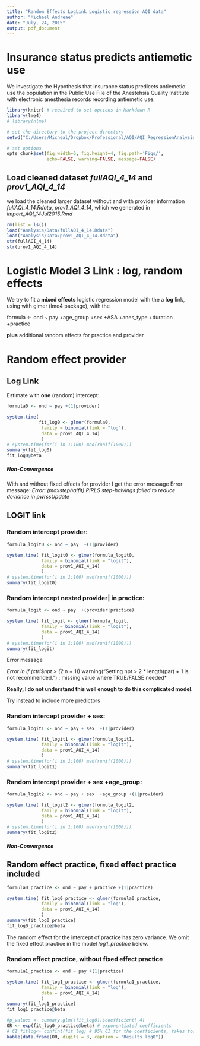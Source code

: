 ```yaml
---
title: "Random Effects LogLink Logistic regression AQI data"
author: "Michael Andreae"
date: "July, 24, 2015"
output: pdf_document
---
```


# Insurance status predicts antiemetic use 
We investigate the Hypothesis that insurance status predicets antiemetic use the population in the Public Use File of the Anestehsia Quality Institute with electronic anesthesia records recording antiemetic use.



```r
library(knitr) # required to set options in Markdown R
library(lme4)
# library(nlme)
```



```r

# set the directory to the project directory
setwd("C:/Users/Micheal/Dropbox/Professional/AQI/AQI_RegressionAnalysis")

# set options
opts_chunk$set(fig.width=6, fig.height=4, fig.path='Figs/',
               echo=FALSE, warning=FALSE, message=FALSE)
```

## Load cleaned dataset *fullAQI_4_14* and *prov1_AQI_4_14*
 
we load the cleaned larger dataset without and with provider information *fullAQI_4_14.Rdata*, *prov1_AQI_4_14*, which we generated in *import_AQI_14Jul2015.Rmd*   


```r
rm(list = ls())
load("Analysis/Data/fullAQI_4_14.Rdata")
load("Analysis/Data/prov1_AQI_4_14.Rdata")
str(fullAQI_4_14)
str(prov1_AQI_4_14)

```

# Logistic Model 3 Link : log, random effects 

We try to fit a **mixed effects** logistic regression model with the a **log** link, using with glmer (lme4 package), with the 

formula <- ond ~ pay +age_group +sex +ASA +anes_type +duration +practice  

**plus** additional random effects for practice and provider

# Random effect provider

## Log Link

Estimate with **one** (random) intercept: 

```r

formula0 <- ond ~ pay +(1|provider)

system.time( 
            fit_log0 <- glmer(formula0, 
             family = binomial(link = "log"), 
             data = prov1_AQI_4_14)
             )
# system.time(for(i in 1:100) mad(runif(1000)))
summary(fit_log0)
fit_log0@beta
```

##### Non-Convergence

With and without fixed effects for provider I get the error message
Error message:
*Error: (maxstephalfit) PIRLS step-halvings failed to reduce deviance in pwrssUpdate
*

## LOGIT link

### Random intercept provider: 

```r

formula_logit0 <- ond ~ pay  +(1|provider)

system.time( fit_logit0 <- glmer(formula_logit0, 
             family = binomial(link = "logit"), 
             data = prov1_AQI_4_14)
             )
# system.time(for(i in 1:100) mad(runif(1000)))
summary(fit_logit0)
```

### Random intercept nested provider| in practice: 

```r

formula_logit <- ond ~ pay  +(provider|practice)

system.time( fit_logit <- glmer(formula_logit, 
             family = binomial(link = "logit"), 
             data = prov1_AQI_4_14)
             )
# system.time(for(i in 1:100) mad(runif(1000)))
summary(fit_logit)
```

Error message

*Error in if (ctrl$npt > (2 * n + 1)) warning("Setting npt > 2 * length(par) + 1 is not recommended.") : 
  missing value where TRUE/FALSE needed*
  
**Really, I do not understand this well enough to do this complicated model.**

Try instead to include more predictors


### Random intercept provider + sex: 

```r

formula_logit1 <- ond ~ pay + sex  +(1|provider)

system.time( fit_logit1 <- glmer(formula_logit1, 
             family = binomial(link = "logit"), 
             data = prov1_AQI_4_14)
             )
# system.time(for(i in 1:100) mad(runif(1000)))
summary(fit_logit1)
```

### Random intercept provider + sex +age_group: 

```r

formula_logit2 <- ond ~ pay + sex  +age_group +(1|provider)

system.time( fit_logit2 <- glmer(formula_logit2, 
             family = binomial(link = "logit"), 
             data = prov1_AQI_4_14)
             )
# system.time(for(i in 1:100) mad(runif(1000)))
summary(fit_logit2)
```

##### Non-Convergence

## Random effect practice, fixed effect practice included

```r

formula0_practice <- ond ~ pay + practice +(1|practice)

system.time( fit_log0_practice <- glmer(formula0_practice, 
             family = binomial(link = "log"), 
             data = prov1_AQI_4_14)
             )
summary(fit_log0_practice)
fit_log0_practice@beta
```

The random effect for the intercept of practice has zero variance. We omit the fixed effect practice in the model *log1_practice* below.

### Random effect practice, without fixed effect practice

```r

formula1_practice <- ond ~ pay +(1|practice)

system.time( fit_log1_practice <- glmer(formula1_practice, 
             family = binomial(link = "log"), 
             data = prov1_AQI_4_14)
             )
summary(fit_log1_practice)
fit_log1_practice@beta
```


```r
#p_values <- summary.glm((fit_log0))$coefficient[,4]
OR <- exp(fit_log0_practice@beta) # exponentiated coefficients 
# CI_fitlog<- confint(fit_log) # 95% CI for the coefficients, takes too long
kable(data.frame(OR, digits = 3, caption = "Results log0"))
```



